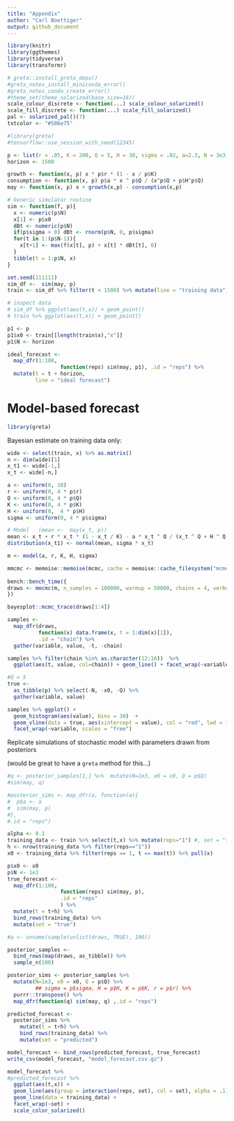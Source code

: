 ```yaml
---
title: "Appendix"
author: "Carl Boettiger"
output: github_document
---
```

  
```r
library(knitr)
library(ggthemes)
library(tidyverse)
library(transformr)

# greta::install_greta_deps()
#greta_notes_install_miniconda_error()
#greta_notes_conda_create_error()
#theme_set(theme_solarized(base_size=16))
scale_colour_discrete <- function(...) scale_colour_solarized()
scale_fill_discrete <- function(...) scale_fill_solarized()
pal <- solarized_pal()(7)
txtcolor <- "#586e75"

#library(greta)
#tensorflow::use_session_with_seed(12345)
```

  
```r
p <- list(r = .05, K = 200, Q = 5, H = 38, sigma = .02, a=2.3, N = 3e3, x0 = 20)
horizon <- 1500
```

```r
growth <- function(x, p) x * p$r * (1 - x / p$K)
consumption <- function(x, p) p$a * x ^ p$Q / (x^p$Q + p$H^p$Q)
may <- function(x, p) x + growth(x,p) - consumption(x,p)
```

```r
# Generic simulator routine
sim <- function(f, p){
  x <- numeric(p$N)
  x[1] <- p$x0
  dBt <- numeric(p$N)
  if(p$sigma > 0) dBt <- rnorm(p$N, 0, p$sigma)
  for(t in 1:(p$N-1)){
    x[t+1] <- max(f(x[t], p) + x[t] * dBt[t], 0)
  }
  tibble(t = 1:p$N, x)
}
```

```r
set.seed(111111)
sim_df <-  sim(may, p)
train <- sim_df %>% filter(t < 1500) %>% mutate(line = "training data")

# inspect data
# sim_df %>% ggplot(aes(t,x)) + geom_point()
# train %>% ggplot(aes(t,x)) + geom_point()
```


```r
p1 <- p
p1$x0 <- train[[length(train$x),"x"]]
p1$N <- horizon

ideal_forecast <- 
  map_dfr(1:100, 
                 function(reps) sim(may, p1), .id = "reps") %>% 
  mutate(t = t + horizon, 
         line = "ideal forecast")


```




# Model-based forecast


```r
library(greta)
```

Bayesian estimate on training data only:

```r
wide <- select(train, x) %>% as.matrix() 
n <- dim(wide)[1]
x_t1 <- wide[-1,]
x_t <- wide[-n,] 
```

```r



a <- uniform(0, 10)
r <- uniform(0, 4 * p$r)
Q <- uniform(0, 4 * p$Q)
K <- uniform(0, 4 * p$K)
H <- uniform(0,  4 * p$H)
sigma <- uniform(0, 4 * p$sigma)

# Model   (mean <-  may(x_t, p))
mean <- x_t + r * x_t * (1 - x_t / K) - a * x_t ^ Q / (x_t ^ Q + H ^ Q)
distribution(x_t1) <- normal(mean, sigma * x_t)

m <- model(a, r, K, H, sigma)
```

```r

mmcmc <- memoise::memoise(mcmc, cache = memoise::cache_filesystem("mcmc_cache"))
                 
bench::bench_time({                 
draws <- mmcmc(m, n_samples = 100000, warmup = 50000, chains = 4, verbose = FALSE)
})
```

```r
bayesplot::mcmc_trace(draws[1:4])
```


```r
samples <-  
  map_dfr(draws, 
          function(x) data.frame(x, t = 1:dim(x)[1]), 
          .id = "chain") %>% 
  gather(variable, value, -t, -chain)
```


```r
samples %>% filter(chain %in% as.character(12:16))  %>% 
  ggplot(aes(t, value, col=chain)) + geom_line() + facet_wrap(~variable, scales = "free")
```

```r
#Q = 5
true <- 
  as_tibble(p) %>% select(-N, -x0, -Q) %>%
  gather(variable, value)
```

```r
samples %>% ggplot() + 
  geom_histogram(aes(value), bins = 30)  +
  geom_vline(data = true, aes(xintercept = value), col = "red", lwd = 1) + 
  facet_wrap(~variable, scales = "free")

```











Replicate simulations of stochastic model with parameters drawn from posteriors

(would be great to have a `greta` method for this...)


```r
#q <- posterior_samples[1,] %>%  mutate(N=1e3, x0 = x0, Q = p$Q)
#sim(may, q)

#posterior_sims <- map_dfr(a, function(a){
#  p$a <- a
#  sim(may, p)
#},
#.id = "reps")

```

```r
alpha <- 0.1
training_data <- train %>% select(t,x) %>% mutate(reps="1") #, set = "training")
h <- nrow(training_data %>% filter(reps=="1"))
x0 <- training_data %>% filter(reps == 1, t == max(t)) %>% pull(x)

p$x0 <- x0
p$N <- 1e3
true_forecast <- 
  map_dfr(1:100, 
                 function(reps) sim(may, p), 
                 .id = "reps"
                 ) %>% 
  mutate(t = t+h) %>% 
  bind_rows(training_data) %>% 
  mutate(set = "true")
```

```r
#a <- unname(sample(unlist(draws, TRUE), 100))

posterior_samples <- 
  bind_rows(map(draws, as_tibble)) %>% 
  sample_n(100)

posterior_sims <- posterior_samples %>%
  mutate(N=1e3, x0 = x0, Q = p$Q) %>% 
         ## sigma = p$sigma, H = p$H, K = p$K, r = p$r) %>%
  purrr::transpose() %>%
  map_dfr(function(q) sim(may, q) ,.id = "reps")
```

```r
predicted_forecast <- 
  posterior_sims %>% 
    mutate(t = t+h) %>%
    bind_rows(training_data) %>% 
    mutate(set = "predicted")
```


```r
model_forecast <- bind_rows(predicted_forecast, true_forecast)
write_csv(model_forecast, "model_forecast.csv.gz")

model_forecast %>% 
#predicted_forecast %>%
  ggplot(aes(t,x)) +
  geom_line(aes(group = interaction(reps, set), col = set), alpha = .1) + 
  geom_line(data = training_data) + 
  facet_wrap(~set) + 
  scale_color_solarized()
```



```r
```

